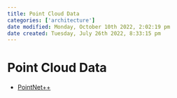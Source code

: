 ```yaml
---
title: Point Cloud Data
categories: ['architecture']
date modified: Monday, October 10th 2022, 2:02:19 pm
date created: Tuesday, July 26th 2022, 8:33:15 pm
---
```


# Point Cloud Data
- [PointNet++](PointNet++.qmd)



